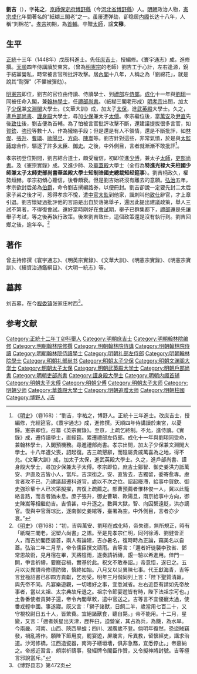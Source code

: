 {{Otheruses|other=名为刘吉的其他人物|刘吉 (消歧义)}}
{{Otheruses|other=名为刘祐之的其他人物|刘祐之}}
{{明清人物信息框
| 姓名 = 劉吉
| 原名 =
| 圖片名稱= 
| 圖片大小 =
| 圖片說明 = 
 |最高職務 = 光祿大夫柱國少師兼太子太師<br />吏部尚書華蓋殿大學士
| 屆數 = 
| 國家 = 大明
| 前任 = 
| 繼任 = 
| 爵位 =
| 籍貫 =[[京師|京師]][[保定府|保定府]][[博野縣|博野縣]] 
| 族裔 = 漢族
| 旗籍 = 
| 字號 = 字祐之
| 諡號 = 文穆
| 出生日期 = [[宣德|宣德]]二年（1427年）
| 出生地點 = [[京師|京師]][[保定府|保定府]][[博野縣|博野縣]]
| 逝世日期 = [[弘治|弘治]]六年（1493年）
| 逝世地點 = [[京師|京師]][[保定府|保定府]][[博野縣|博野縣]]
| 墓葬 =
| 配偶 =
| 親屬 =
| 出身 = 
*正統十二年丁卯科順天鄉試舉人
*正統十三年戊辰科進士出身
| 經歷 = 
| 著作 =
}}

'''劉吉'''（{{bd|1427年||1493年||Liu劉}}），字'''祐之'''，[[京師|京師]][[保定府|保定府]][[博野縣|博野縣]]（今[[河北省|河北省]][[博野縣|博野縣]]）人。[[明朝|明朝]]政治人物，[[明憲宗|憲宗]][[成化|成化]]年間著名的“紙糊三閣老”之一。虽屢遭弹劾，卻稳居[[明朝內閣|内阁]]长达十八年，人稱“刘棉花”。[[明孝宗|孝宗]]初期，為[[明朝首輔|首輔]]。卒贈[[太師|太師]]，諡'''文穆'''。

==生平==
[[正统_(年号)|正統]]十三年（1448年）戊辰科進士。先任[[庶吉士|庶吉士]]，授編修。《寰宇通志》成，進修撰。[[天顺_(明朝)|天順]]四年侍講讀於東宮。（曾為[[明憲宗|明憲宗]]的老師）劉吉工于心計，左右逢源，銳于結黨營私，時常被言官所批評攻擊。居[[內閣|內閣]]十八年，人稱之為「劉綿花」，就是說其“耐彈”（不懼被彈劾）。

[[明憲宗|明憲宗]]即位，劉吉的官位由侍讀、侍讀學士、到[[禮部|禮部]]左[[侍郎|侍郎]]。[[成化|成化]]十一年與[[劉珝|劉珝]]一同被任命入閣，兼[[翰林學士|翰林學士]]，任[[禮部尚書|禮部尚書]]。（紙糊三閣老形成）[[明孝宗|明孝宗]]出閤，加太子[[少保|少保]]兼[[文淵閣|文淵閣]]大學士。《文華大訓》成，加太子[[太保|太保]]，進[[武英殿|武英殿]]大學士。久之，進[[戶部尚書|戶部尚書]]、[[謹身殿|謹身殿]]大學士，尋加[[少保|少保]]兼太子[[太傅|太傅]]。孝宗繼位後，當[[萬安|萬安]]及[[尹直|尹直]]先後[[致仕|致仕]]後，劉吉便為首輔。為了怕被言官批評攻擊不斷，還建議提拔很多言官，如[[賀欽|賀欽]]、[[強珍|強珍]]等數十人，作為攏絡手段；但是還是有人不領情，還是不斷批評，如[[林俊|林俊]]、[[張升|張升]]、[[曹璘|曹璘]]、[[歐陽旦|歐陽旦]]、[[方向|方向]]、[[陳嵩|陳嵩]]等。劉吉針對這些，非常氣憤，於是與[[太監|太監]][[蔣琮|蔣琮]]合作，驅逐了許多[[大臣|大臣]]、[[御史|御史]]。之後，中外側目，言者就漸漸不敢批評<ref>《[[明史|明史]]》（卷168）：“劉吉，字祐之，博野人。正統十三年進士。改庶吉士，授編修，充經筵官。《寰宇通志》成，進修撰。天順四年侍講讀於東宮，以憂歸。憲宗即位。召纂《英宗實錄》。至京，上疏乞終制。不允，進侍讀。《實錄》成，遷侍讀學士，直經筵。累遷禮部左侍郎。成化十一年與劉珝同受命，兼翰林學士，入閣預機務。尋進禮部尚書。孝宗出閤，加太子少保兼文淵閣大學士。十八年遭父喪，詔起復。吉三疏懇辭，而陰屬貴戚萬喜為之地，得不允。《文華大訓》成，加太子太保，進武英殿大學士。久之，進戶部尚書、謹身殿大學士，尋加少保兼太子太傅。孝宗即位，庶吉士鄒智、御史姜洪力詆萬安、尹直及吉皆小人，當斥。吉深銜之。安、直皆去，吉獨留，委寄愈專。慮言者攻不已，乃建議超遷科道官，處以不次之位。詔起廢滯，給事中賀欽、御史強珍輩十人已次第擬擢，吉復上疏薦之。部曹預薦者惟林俊一人，冀以此籠絡言路，而言者猶未息。庶子張升，御史曹璘、歐陽旦，南京給事中方向，御史陳嵩等相繼劾吉。吉憤甚，中升逐之。數興大獄，智、向囚繫遠貶，洪亦謫官。復與中官蔣琮比，逐南御史姜綰等，臺署為空。中外側目，言者亦少衰。”</ref>。

孝宗初登位期間，劉吉結合道士，頗受寵信，初即位進[[少傅|少傅]]，兼太子[[太師|太師]]，[[吏部尚書|吏部尚書]]。及《憲宗實錄》成。又進少師、及[[華蓋殿|華蓋殿]]大學士（全衔為'''特進光禄大夫柱國少師兼太子太師吏部尚書華盖殿大學士知制诰國史總裁知经筵事'''）。劉吉柄政久，權勢烜赫。孝宗初傾心聽信，後眷頗衰。但是劉吉始終沒有離去的意願。[[弘治|弘治]]五年，孝宗欲封后弟為[[伯爵|伯爵]]，命令劉吉撰編誥券，以便冊封。劉吉卻說一定要先封二太后家子弟之後才可，惹得孝宗不悅，遣[[中官|中官]][[太監|太監]]到他家，諷刺叫他[[致仕|致仕]]辭官，才上章引退。劉吉懷疑過批評他的言語是出自於落第舉子，還因此提出建議政策，舉人三試不第者，不得復會試。還好當時剛好在[[會試|會試]]期，舉子已群集都下，[[禮部|禮部]]還是先讓舉子考試，等之後再執行政策。後來劉吉致仕，這個政策還是沒有執行到。劉吉回鄉之後，逾年卒。<ref>《[[明史|明史]]》（卷168）：“初，吉與萬安、劉珝在成化時，帝失德，無所規正，時有「紙糊三閣老，泥塑六尚書」之謠。至是見孝宗仁明，同列徐溥、劉健皆正人，而吉於閣臣居首，兩人有論建，吉亦暑名，復時時為正論，竊美名以自蓋。弘治二年二月旱，帝令儒臣撰文禱雨。吉等言：「邇者奸徒襲李孜省、鄧常恩故術，見月宿在畢，天將陰雨，遂奏請祈禱，覬一驗以希進用。倖門一開，爭言祈禱，要寵召禍，實基於此。祝文不敢奉詔。」帝意悟，遂已之。五月以災異請帝修德防微，慎終如始。八月又以災異陳七事。代王獻海青，吉等言登極詔書已卻四方貢獻，乞勿受。明年三月偕同列上言：「陛下聖質清羸，與先帝不同。凡宴樂遊觀，一切嗜好之事，宜悉減省。左右近臣有請如先帝故事者，當以太祖、太宗典故斥退之。祖宗令節宴遊皆有時，陛下法祖宗可也。」土魯番使者貢獅子還，帝令內閣草敕，遣中官送之。吉等言不宜優寵太過，使番戎輕中國。事遂寢。既又言：「獅子諸獸，日飼二羊，歲當用七百二十，又守視校尉日五十人，皆繁費。宜絕諸獸食，聽自斃。」帝不能用。十二月，星變，又言：「邇者妖星出天津，歷杵臼，迫營室，其占為兵，為饑，為水旱。今兩畿、河南、山西、陝西旱蝗；四川、湖廣歲不登。倘明年復然，恐盜賊竊發，禍亂將作。願陛下節用度，罷宴遊，屏讒言，斥異教，留懷經史，講求治道。沙河修橋，江西造瓷器，南海子繕垣墻，俱非急務，宜悉停止。」帝嘉納之。帝惑近習言，頗崇祈禱事，發經牌令閣臣作贊，又令擬神將封號。吉等極言邪說當斥。”</ref>

==著作==
曾主持修撰《寰宇通志》、《明英宗實錄》、《文華大訓》、《明憲宗實錄》、《明憲宗寶訓》、《續資治通鑑綱目》、《大明一統志》等。

==墓葬==
刘吉墓，在今[[程委镇|程委镇]]张家庄村西<ref>《博野县志》第472页</ref>。

==参考文献==
{{wikisource|明史/卷168}}
{{Reflist}}

{{start box}}
{{s-off}}
{{succession box|[[万安_(明朝官员)|万安]]|[[徐溥|徐溥]]|[[明朝内阁|明朝内阁]][[明朝首辅列表|首輔]]|1487年－1492年}}
{{end box}}

{{明朝首輔}}
{{正統十三年戊辰科殿試金榜}}
{{規範控制}}
{{DEFAULTSORT:L}}
[[Category:正統十二年丁卯科舉人|Category:正統十二年丁卯科舉人]]
[[Category:明朝庶吉士|Category:明朝庶吉士]]
[[Category:明朝翰林院编修|Category:明朝翰林院编修]]
[[Category:明朝翰林院修撰|Category:明朝翰林院修撰]]
[[Category:明朝翰林院侍講|Category:明朝翰林院侍講]]
[[Category:明朝翰林院侍讀|Category:明朝翰林院侍讀]]
[[Category:明朝翰林院侍讀學士|Category:明朝翰林院侍讀學士]]
[[Category:明朝礼部左侍郎|Category:明朝礼部左侍郎]]
[[Category:明朝翰林院學士|Category:明朝翰林院學士]]
[[Category:明朝礼部尚书|Category:明朝礼部尚书]]
[[Category:明朝太子少保|Category:明朝太子少保]]
[[Category:明朝文渊阁大学士|Category:明朝文渊阁大学士]]
[[Category:明朝太子太保|Category:明朝太子太保]]
[[Category:明朝武英殿大学士|Category:明朝武英殿大学士]]
[[Category:明朝戶部尚書|Category:明朝戶部尚書]]
[[Category:明朝吏部尚書|Category:明朝吏部尚書]]
[[Category:謹身殿大學士|Category:謹身殿大學士]]
[[Category:明朝内阁首辅|Category:明朝内阁首辅]]
[[Category:明朝太子太傅|Category:明朝太子太傅]]
[[Category:明朝少傅|Category:明朝少傅]]
[[Category:明朝太子太师|Category:明朝太子太师]]
[[Category:明朝少师|Category:明朝少师]]
[[Category:華蓋殿大學士|Category:華蓋殿大學士]]
[[Category:明朝追赠太师|Category:明朝追赠太师]]
[[Category:明朝柱國|Category:明朝柱國]]
[[Category:博野人|Category:博野人]]
[[Category:刘姓|J吉]]